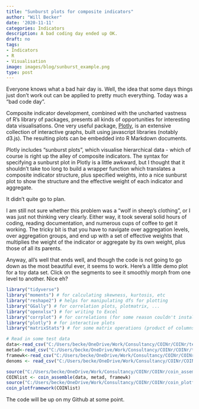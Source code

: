 ```yaml
---
title: "Sunburst plots for composite indicators"
author: "Will Becker"
date: '2020-11-11'
categories: Indicators
description: A bad coding day ended up OK.
draft: no
tags:
- Indicators
- R
- Visualisation
image: images/blog/sunburst_example.png
type: post
---
```


Everyone knows what a bad hair day is. Well, the idea that some days things just don't work out can be applied to pretty much everything. Today was a "bad code day".

Composite indicator development, combined with the uncharted vastness of R's library of packages, presents all kinds of opportunities for interesting data visualisations. One very useful package, [Plotly](https://plotly.com/r/), is an extensive collection of interactive graphs, built using javascript libraries (notably d3.js). The resulting plots can be embedded into R Markdown documents.

Plotly includes "sunburst plots", which visualise hierarchical data - which of course is right up the alley of composite indicators. The syntax for specifying a sunburst plot in Plotly is a little awkward, but I thought that it shouldn't take too long to build a wrapper function which translates a composite indicator structure, plus specified weights, into a nice sunburst plot to show the structure and the effective weight of each indicator and aggregate.

It didn't quite go to plan.

I am still not sure whether this problem was a "wolf in sheep's clothing", or I was just not thinking very clearly. Either way, it took several solid hours of coding, reading documentation, and numerous cups of coffee to get it working. The tricky bit is that you have to navigate over aggregation levels, over aggregation groups, and end up with a set of effective weights that multiplies the weight of the indicator or aggregate by its own weight, plus those of all its parents.

Anyway, all's well that ends well, and though the code is not going to go down as the most beautiful ever, it seems to work. Here's a little demo plot for a toy data set. Click on the segments to see it smoothly morph from one level to another. Nice eh?

```r
library("tidyverse")
library("moments") # for calculating skewness, kurtosis, etc
library("reshape2") # helps for manipulating dfs for plotting
library("GGally") # for correlation plots, plotmatrix, ...
library("openxlsx") # for writing to Excel
library("corrplot") # for correlations (for some reason couldn't install Hmisc)
library("plotly") # for interactive plots
library("matrixStats") # for some matrix operations (product of columns, etc)

# Read in some test data
data<-read_csv("C:/Users/becke/OneDrive/Work/Consultancy/COINr/COINr/test_indicators_w_dens.csv")
metad<-read_csv("C:/Users/becke/OneDrive/Work/Consultancy/COINr/COINr/test_meta.csv")
framewk<-read_csv("C:/Users/becke/OneDrive/Work/Consultancy/COINr/COINr/test_structure.csv")
denoms <- read_csv("C:/Users/becke/OneDrive/Work/Consultancy/COINr/COINr/test_denom_noyear.csv")

source("C:/Users/becke/OneDrive/Work/Consultancy/COINr/COINr/coin_assemble.R")
COINlist <- coin_assemble(data, metad, framewk)
source("C:/Users/becke/OneDrive/Work/Consultancy/COINr/COINr/coin_plotframework.R")
coin_plotframework(COINlist)
```

The code will be up on my Github at some point.